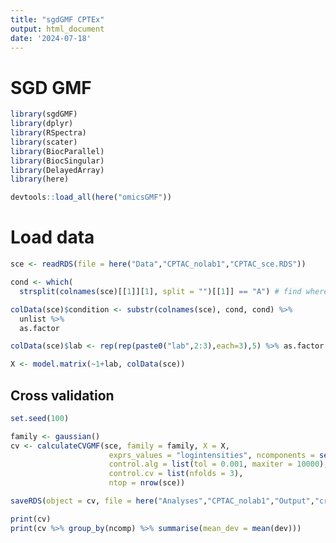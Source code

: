 ```yaml
---
title: "sgdGMF CPTEx"
output: html_document
date: '2024-07-18'
---
```

# SGD GMF

```r
library(sgdGMF)
library(dplyr)
library(RSpectra)
library(scater)
library(BiocParallel)
library(BiocSingular)
library(DelayedArray)
library(here)

devtools::load_all(here("omicsGMF"))

```

# Load data
```r
sce <- readRDS(file = here("Data","CPTAC_nolab1","CPTAC_sce.RDS"))

cond <- which(
  strsplit(colnames(sce)[[1]][1], split = "")[[1]] == "A") # find where condition is stored

colData(sce)$condition <- substr(colnames(sce), cond, cond) %>%
  unlist %>%  
  as.factor

colData(sce)$lab <- rep(rep(paste0("lab",2:3),each=3),5) %>% as.factor

X <- model.matrix(~1+lab, colData(sce))
```


## Cross validation
```r
set.seed(100)

family <- gaussian()
cv <- calculateCVGMF(sce, family = family, X = X, 
                      exprs_values = "logintensities", ncomponents = seq(1,10,1), 
                      control.alg = list(tol = 0.001, maxiter = 10000), 
                      control.cv = list(nfolds = 3),
                      ntop = nrow(sce))

```

```r
saveRDS(object = cv, file = here("Analyses","CPTAC_nolab1","Output","crossval_batch.RDS"))

```

```r
print(cv)
print(cv %>% group_by(ncomp) %>% summarise(mean_dev = mean(dev)))

```





